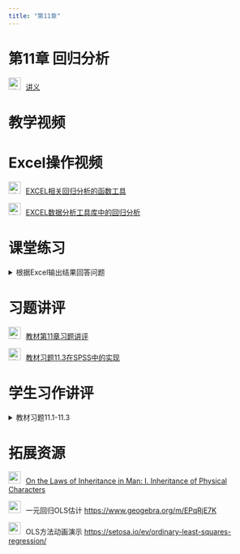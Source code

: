 ```yaml
---
title: "第11章"
---
```


# 第11章 回归分析

<img src="img/teacher.png" alt="讲义" style="width: 24px; height: 24px;margin-right: 10px"/>[讲义](https://lizongzhang.github.io/stat/chap11.html)

# 教学视频

# Excel操作视频

<img src="img/video.png" alt="讲义" style="width: 24px; height: 24px;margin-right: 10px"/>[EXCEL相关回归分析的函数工具](https://www.bilibili.com/video/BV15v411b7B9/)

<img src="img/video.png" alt="讲义" style="width: 24px; height: 24px;margin-right: 10px"/>[EXCEL数据分析工具库中的回归分析](https://www.bilibili.com/video/BV13v411b7EU/)


# 课堂练习

<details>

<summary>根据Excel输出结果回答问题</summary>

ABC企业100名员工的月工作时长(单位：小时)和月薪数据(单位：元)的数据如下图，请根据Excel输出结果回答问题。

![](img/11exatclass.png){.lightbox}

1.  月工作时长和月薪之间的相关系数是多少？

2.  写出估计的回归方程。

3.  解释估计的回归方程中解释变量的系数的含义。

4.  回归方程的判定系数是多少？写出判定系数的计算表达式，解释其含义。

5.  某员工的月工作时长为200小时，预测其月薪是多少？

</details>


# 习题讲评

<img src="img/video.png" alt="讲义" style="width: 24px; height: 24px;margin-right: 10px"/>[教材第11章习题讲评](https://www.bilibili.com/video/BV1Lu411W7wZ/)

<img src="img/video.png" alt="讲义" style="width: 24px; height: 24px;margin-right: 10px"/>[教材习题11.3在SPSS中的实现](https://www.bilibili.com/video/BV1iw411b7qS)

# 学生习作讲评

<details>

<summary>教材习题11.1-11.3</summary>

-   估计的回归方程的表达式.

-   斜率系数的含义：X变化1单位，Y的**平均变化**是beta1单位.

-   预测：将给定的X代入估计的回归方程，求出Y的估计值.

![](img/11exstu1.png){.lightbox}

![](img/11exstu2.png){.lightbox}

![](img/11exstu2.png){.lightbox}

</details>

# 拓展资源

<img src="img/link.png" style="width: 24px; height: 24px;margin-right: 10px"/>[On the Laws of Inheritance in Man: I. Inheritance of Physical Characters](http://www.medicine.mcgill.ca/epidemiology/hanley/c607/ch10/pearson_1902_sect_1_4.pdf){target="_blank"}

<img src="img/link.png" style="width: 24px; height: 24px;margin-right: 10px"/>一元回归OLS估计 [https://www.geogebra.org/m/EPqRjE7K](https://www.geogebra.org/m/EPqRjE7K){target="_blank"}

<img src="img/link.png" style="width: 24px; height: 24px;margin-right: 10px"/>OLS方法动画演示 [https://setosa.io/ev/ordinary-least-squares-regression/](https://setosa.io/ev/ordinary-least-squares-regression/){target="_blank"}
